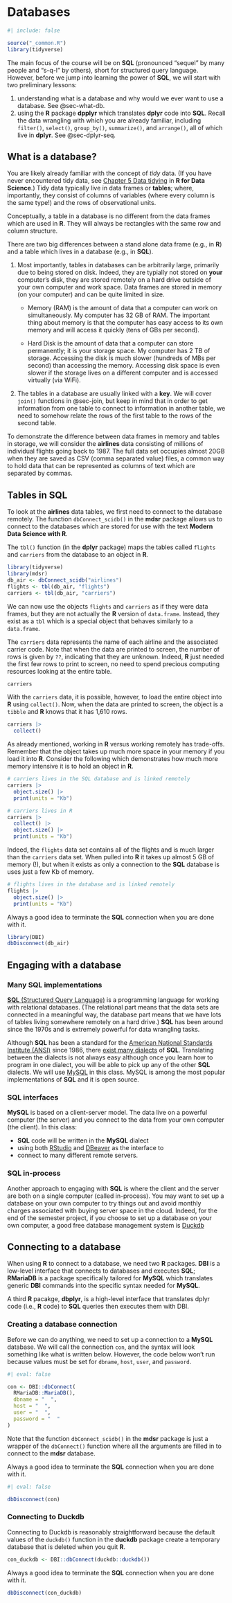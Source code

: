 # Databases {#sec-db}

```r
#| include: false

source("_common.R")
library(tidyverse)
```


The main focus of the course will be on **SQL** (pronounced "sequel" by many people and "s-q-l" by others), short for structured query language.  However, before we jump into learning the power of **SQL**, we will start with two preliminary lessons:

1. understanding what is a database and why would we ever want to use a database. See @sec-what-db.
2. using the **R** package **dpplyr** which translates **dplyr** code into **SQL**.  Recall the data wrangling with which you are already familiar, including `filter()`, `select()`, `group_by()`, `summarize()`, and `arrange()`, all of which live in **dplyr**. See @sec-dplyr-seq.


## What is a database? {#sec-what-db}

You are likely already familiar with the concept of *tidy* data. (If you have never encountered tidy data, see <a href = "https://r4ds.hadley.nz/data-tidy" target = "_blank">Chapter 5 Data tidying</a> in **R for Data Science**.) Tidy data typically live in data frames or **tables**; where, importantly, they consist of columns of variables (where every column is the same type!) and the rows of observational units.

Conceptually, a table in a database is no different from the data frames which are used in **R**. They will always be rectangles with the same row and column structure.

There are two big differences between a stand alone data frame (e.g., in **R**) and a table which lives in a database (e.g., in **SQL**).

1. Most importantly, tables in databases can be arbitrarily large, primarily due to being stored on disk.  Indeed, they are typially not stored on **your** computer's disk, they are stored remotely on a hard drive outside of your own computer and work space.  Data frames are stored in memory (on your computer) and can be quite limited in size.

   * Memory (RAM) is the amount of data that a computer can work on simultaneously.  My computer has 32 GB of RAM.  The important thing about memory is that the computer has easy access to its own memory and will access it quickly (tens of GBs per second).

   * Hard Disk is the amount of data that a computer can store permanently; it is your storage space. My computer has 2 TB of storage.  Accessing the disk is much slower (hundreds of MBs per second) than accessing the memory.  Accessing disk space is even slower if the storage lives on a different computer and is accessed virtually (via WiFi).  

2. The tables in a database are usually linked with a **key**.  We will cover `join()` functions in @sec-join, but keep in mind that in order to get information from one table to connect to information in another table, we need to somehow relate the rows of the first table to the rows of the second table.

To demonstrate the difference between data frames in memory and tables in storage, we will consider the **airlines** data consisting of millions of individual flights going back to 1987.  The full data set occupies almost 20GB when they are saved as CSV (comma separated value) files, a common way to hold data that can be represented as columns of text which are separated by commas. 

## Tables in **SQL**

To look at the **airlines** data tables, we first need to connect to the database remotely.  The function `dbConnect_scidb()` in the **mdsr** package allows us to connect to the databases which are stored for use with the text **Modern Data Science with R**.

The `tbl()` function (in the **dplyr** package) maps the tables called `flights` and `carriers` from the database to an object in **R**.

```r
library(tidyverse)
library(mdsr)
db_air <- dbConnect_scidb("airlines")
flights <- tbl(db_air, "flights")
carriers <- tbl(db_air, "carriers")
```

We can now use the objects `flights` and `carriers` as if they were data frames, but they are not actually the **R** version of `data.frame`.  Instead, they exist as a `tbl` which is a special object that behaves similarly to a `data.frame`.

The `carriers` data represents the name of each airline and the associated carrier code.  Note that when the data are printed to screen, the number of rows is given by `??`, indicating that they are unknown. Indeed, **R** just needed the first few rows to print to screen, no need to spend precious computing resources looking at the entire table.

```r
carriers 
```


With the `carriers` data, it is possible, however, to load the entire object into **R** using `collect()`. Now, when the data are printed to screen, the object is a `tibble` and **R** knows that it has 1,610 rows.

```r
carriers |>
  collect() 
```


As already mentioned, working in **R** versus working remotely has trade-offs. Remember that the object takes up much more space in your memory if you load it into **R**.  Consider the following which demonstrates how much more memory intensive it is to hold an object in **R**.

```r
# carriers lives in the SQL database and is linked remotely
carriers |>
  object.size() |>
  print(units = "Kb")
```

```r
# carriers lives in R
carriers |>
  collect() |>
  object.size() |>
  print(units = "Kb")
```


Indeed, the `flights` data set contains all of the flights and is much larger than the `carriers` data set.  When pulled into **R** it takes up almost 5 GB of memory (!), but when it exists as only a connection to the **SQL** database is uses just a few Kb of memory.

```r
# flights lives in the database and is linked remotely
flights |>
  object.size() |>
  print(units = "Kb")
```

Always a good idea to terminate the **SQL** connection when you are done with it.

```r
library(DBI)
dbDisconnect(db_air)
```

## Engaging with a database

### Many **SQL** implementations

<a href = "https://en.wikipedia.org/wiki/SQL" target = "_blank">**SQL** (Structured Query Language)</a> is a programming language for working with relational databases.  (The relational part means that the data sets are connected in a meaningful way, the database part means that we have lots of tables living somewhere remotely on a hard drive.)  **SQL** has been around since the 1970s and is extremely powerful for data wrangling tasks.  

Although **SQL** has been a standard for the <a href = "https://en.wikipedia.org/wiki/American_National_Standards_Institute" target = "_blank">American National Standards Institute (ANSI)</a> since 1986, there <a href = "https://mdsr-book.github.io/mdsr3e/15-sqlI.html#the-sql-universe" target = "_blank">exist many dialects</a> of **SQL**. Translating between the dialects is not always easy although once you learn how to program in one dialect, you will be able to pick up any of the other **SQL** dialects.  We will use <a href = "https://en.wikipedia.org/wiki/MySQL" target = "_blank">MySQL</a> in this class. MySQL is among the most popular implementations of **SQL** and it is open source.


### **SQL** interfaces

**MySQL** is based on a client-server model. The data live on a powerful computer (the server) and you connect to the data from your own computer (the client).  In this class:

* **SQL** code will be written in the **MySQL** dialect
* using both <a href = "https://posit.co/products/open-source/rstudio/" target = "_blank">RStudio</a> and <a href = "https://dbeaver.io/" target= "_blank">DBeaver</a> as the interface to
* connect to many different remote servers.

### **SQL** in-process

Another approach to engaging with **SQL** is where the client and the server are both on a single computer (called in-process).  You may want to set up a database on your own computer to try things out and avoid monthly charges associated with buying server space in the cloud.  Indeed, for the end of the semester project, if you choose to set up a database on your own computer, a good free database management system is <a href = "https://duckdb.org/" target = "_blank">Duckdb</a>


## Connecting to a database

When using **R** to connect to a database, we need two **R** packages. **DBI** is a low-level interface that connects to databases and executes **SQL**; **RMariaDB** is a package specifically tailored for **MySQL** which translates generic **DBI** commands into the specific syntax needed for **MySQL**.

A third **R** pacakge, **dbplyr**, is a high-level interface that translates dplyr code (i.e., **R** code) to **SQL** queries then executes them with DBI.  

### Creating a database connection

Before we can do anything, we need to set up a connection to a **MySQL** database.  We will call the connection `con`, and the syntax will look something like what is written below.  However, the code below won't run because values must be set for `dbname`, `host`, `user`, and `password`.

```r
#| eval: false

con <- DBI::dbConnect(
  RMariaDB::MariaDB(),
  dbname = "  ",
  host = "  ",
  user = "  ",
  password = "  "
)
```


Note that the function `dbConnect_scidb()` in the **mdsr** package is just a wrapper of the `dbConnect()` function where all the arguments are filled in to connect to the **mdsr** database.

Always a good idea to terminate the **SQL** connection when you are done with it.

```r
#| eval: false

dbDisconnect(con)
```


### Connecting to Duckdb

Connecting to Duckdb is reasonably straightforward because the default values of the `duckdb()` function in the **duckdb** package create a temporary database that is deleted when you quit **R**.

```r
con_duckdb <- DBI::dbConnect(duckdb::duckdb())
```


Always a good idea to terminate the **SQL** connection when you are done with it.

```r
dbDisconnect(con_duckdb)
```
